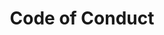 ---
title: "Code of Conduct"
description: "Description of your new file."
sidebarTitle: "Code of Conduct"
---